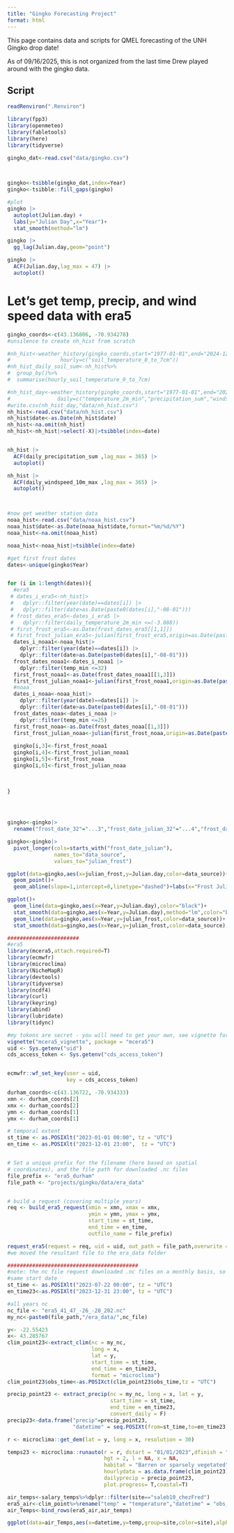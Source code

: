 ```yaml
---
title: "Gingko Forecasting Project"
format: html
---
```


This page contains data and scripts for QMEL forecasting of the UNH Gingko drop date!

As of 09/16/2025, this is not organized from the last time Drew played around with the gingko data.

## Script

```r
readRenviron(".Renviron")

library(fpp3)
library(openmeteo)
library(fabletools)
library(here)
library(tidyverse)

gingko_dat<-read.csv("data/gingko.csv")
          


gingko<-tsibble(gingko_dat,index=Year)
gingko<-tsibble::fill_gaps(gingko)

#plot
gingko |>
  autoplot(Julian.day) +
  labs(y="Julian Day",x="Year")+
  stat_smooth(method="lm")

gingko |>
  gg_lag(Julian.day,geom="point")

gingko |>
  ACF(Julian.day,lag_max = 47) |>
  autoplot()

```

# Let's get temp, precip, and wind speed data  with era5

```r

gingko_coords<-c(43.136806, -70.934278)
#unsilence to create nh_hist from scratch

#nh_hist<-weather_history(gingko_coords,start="1977-01-01",end="2024-12-01",
#                hourly=c("soil_temperature_0_to_7cm"))
#nh_hist_daily_soil_sum<-nh_hist%>%
#  group_by()%>%
#  summarise(hourly_soil_temperature_0_to_7cm)

#nh_hist_day<-weather_history(gingko_coords,start="1977-01-01",end="2024-12-01",
#               daily=c("temperature_2m_min","precipitation_sum","windspeed_10m_max"))
#write.csv(nh_hist_day,"data/nh_hist.csv")
nh_hist<-read.csv("data/nh_hist.csv")
nh_hist$date<-as.Date(nh_hist$date)
nh_hist<-na.omit(nh_hist)
nh_hist<-nh_hist|>select(-X)|>tsibble(index=date)


nh_hist |>
  ACF(daily_precipitation_sum ,lag_max = 365) |>
  autoplot()

nh_hist |>
  ACF(daily_windspeed_10m_max ,lag_max = 365) |>
  autoplot()



#now get weather station data
noaa_hist<-read.csv("data/noaa_hist.csv")
noaa_hist$date<-as.Date(noaa_hist$date,format="%m/%d/%Y")
noaa_hist<-na.omit(noaa_hist)

noaa_hist<-noaa_hist|>tsibble(index=date)

#get first frost dates
dates<-unique(gingko$Year)


for (i in 1:length(dates)){
  #era5
 # dates_i_era5<-nh_hist|>
 #   dplyr::filter(year(date)==dates[i]) |>
 #   dplyr::filter(date>as.Date(paste0(dates[i],"-08-01")))
 # frost_dates_era5<-dates_i_era5 |>
 #   dplyr::filter(daily_temperature_2m_min <=(-3.888))
 # first_frost_era5<-as.Date(frost_dates_era5[[1,1]])
 # first_frost_julian_era5<-julian(first_frost_era5,origin=as.Date(paste0(dates[i],"-01-01")))
  dates_i_noaa1<-noaa_hist|>
    dplyr::filter(year(date)==dates[i]) |>
    dplyr::filter(date>as.Date(paste0(dates[i],"-08-01")))
  frost_dates_noaa1<-dates_i_noaa1 |>
    dplyr::filter(temp_min <=32)
  first_frost_noaa1<-as.Date(frost_dates_noaa1[[1,3]])
  first_frost_julian_noaa1<-julian(first_frost_noaa1,origin=as.Date(paste0(dates[i],"-01-01")))
  #noaa
  dates_i_noaa<-noaa_hist|>
    dplyr::filter(year(date)==dates[i]) |>
    dplyr::filter(date>as.Date(paste0(dates[i],"-08-01")))
  frost_dates_noaa<-dates_i_noaa |>
    dplyr::filter(temp_min <=25)
  first_frost_noaa<-as.Date(frost_dates_noaa[[1,3]])
  first_frost_julian_noaa<-julian(first_frost_noaa,origin=as.Date(paste0(dates[i],"-01-01")))
  
  gingko[i,3]<-first_frost_noaa1
  gingko[i,4]<-first_frost_julian_noaa1
  gingko[i,5]<-first_frost_noaa
  gingko[i,6]<-first_frost_julian_noaa 
  
  
  
}




gingko<-gingko|>
  rename("frost_date_32"="...3","frost_date_julian_32"="...4","frost_date_noaa_25"="...5","frost_date_julian_noaa_25"="...6")

gingko<-gingko|>
  pivot_longer(cols=starts_with("frost_date_julian"),
               names_to="data_source",
               values_to="julian_frost")

ggplot(data=gingko,aes(x=julian_frost,y=Julian.day,color=data_source))+
  geom_point()+
  geom_abline(slope=1,intercept=0,linetype="dashed")+labs(x="Frost Julian Day",y="Gingko Leaf Drop Julian Day",color="Data Source")

ggplot()+
  geom_line(data=gingko,aes(x=Year,y=Julian.day),color="black")+
  stat_smooth(data=gingko,aes(x=Year,y=Julian.day),method="lm",color="black")+
  geom_line(data=gingko,aes(x=Year,y=julian_frost,color=data_source))+
  stat_smooth(data=gingko,aes(x=Year,y=julian_frost,color=data_source),method="lm")

```


```r


#######################
#era5
library(mcera5,attach.required=T)
library(ecmwfr)
library(microclima)
library(NicheMapR)
library(devtools)
library(tidyverse)
library(ncdf4)
library(curl)
library(keyring)
library(abind)
library(lubridate)
library(tidync)

#my tokens are secret - you will need to get your own, see vignette for mcera5
vignette("mcera5_vignette", package = "mcera5")
uid <- Sys.getenv("uid")
cds_access_token <- Sys.getenv("cds_access_token")


ecmwfr::wf_set_key(user = uid,
                   key = cds_access_token)

durham_coords<-c(43.136722, -70.934333)
xmn <- durham_coords[2]
xmx <- durham_coords[2]
ymn <- durham_coords[1]
ymx <- durham_coords[1]

# temporal extent
st_time <- as.POSIXlt("2023-01-01 00:00", tz = "UTC")
en_time <- as.POSIXlt("2023-12-01 23:00",  tz = "UTC")


# Set a unique prefix for the filename (here based on spatial
# coordinates), and the file path for downloaded .nc files
file_prefix <- "era5_durham"
file_path <- "projects/gingko/data/era_data"


# build a request (covering multiple years)
req <- build_era5_request(xmin = xmn, xmax = xmx, 
                          ymin = ymn, ymax = ymx,
                          start_time = st_time,
                          end_time = en_time,
                          outfile_name = file_prefix)
```

```r

request_era5(request = req, uid = uid, out_path = file_path,overwrite = T,combine=T)
#we moved the resultant file to the era_data folder
```

```r

##########################################
#note: the nc file request downloaded .nc files on a monthly basis, so we had to combine files into whole year .nc files using cdo program on linux
#same start date
st_time <- as.POSIXlt("2023-07-22 00:00", tz = "UTC")
en_time23<-as.POSIXlt("2023-12-31 23:00", tz = "UTC")

#all years nc
nc_file <- "era5_41_47_-26_-20_202.nc"
my_nc<-paste0(file_path,"/era_data/",nc_file)

y<- -22.55423
x<- 43.285767
clim_point23<-extract_clim(nc = my_nc,
                           long = x,
                           lat = y,
                           start_time = st_time,
                           end_time = en_time23,
                           format = "microclima")
clim_point23$obs_time<-as.POSIXct(clim_point23$obs_time,tz = "UTC")

precip_point23 <- extract_precip(nc = my_nc, long = x, lat = y,
                                 start_time = st_time,  
                                 end_time = en_time23,
                                 convert_daily = F)
precip23<-data.frame("precip"=precip_point23,
                     "datetime" = seq.POSIXt(from=st_time,to=en_time23,by="hour"))

r <- microclima::get_dem(lat = y, long = x, resolution = 30)

temps23 <- microclima::runauto(r = r, dstart = "01/01/2023",dfinish = "31/12/2023", 
                               hgt = 2, l = NA, x = NA, 
                               habitat = "Barren or sparsely vegetated",
                               hourlydata = as.data.frame(clim_point23), 
                               dailyprecip = precip_point23, 
                               plot.progress= T,coastal=T)

air_temps<-salary_temps%>%dplyr::filter(site=="saleb10_chezFred")
era5_air<-clim_point%>%rename("temp" = "temperature","datetime" = "obs_time")%>%mutate("site" = "era5")
air_Temps<-bind_rows(era5_air,air_temps)

ggplot(data=air_Temps,aes(x=datetime,y=temp,group=site,color=site),alpha=0.01)+geom_line()

```

